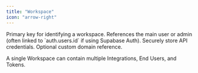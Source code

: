 ```yaml
---
title: "Workspace"
icon: "arrow-right"
---
```

<ParamField path="workspace_id" type="uuid">
  Primary key for identifying a workspace.
</ParamField>

<ParamField path="owner_user_id" type="uuid">
  References the main user or admin (often linked to `auth.users.id` if using Supabase Auth).
</ParamField>

<ParamField path="encrypted_api_key / hashed_api_key" type="bytea / text">
  Securely store API credentials.
</ParamField>

<ParamField path="dns_name" type="text">
  Optional custom domain reference.
</ParamField>

<p>A single Workspace can contain multiple Integrations, End Users, and Tokens.</p>
